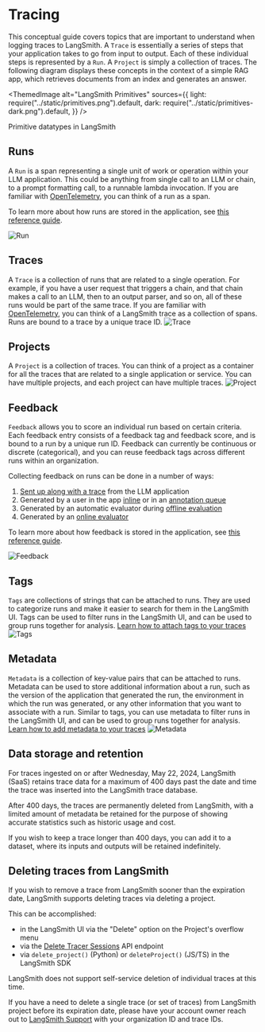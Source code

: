 
# Tracing

This conceptual guide covers topics that are important to understand when logging traces to LangSmith. A `Trace` is essentially a series of steps that your application takes to go from input to output. Each of these individual steps is represented by a `Run`. A `Project` is simply a collection of traces. The following diagram displays these concepts in the context of a simple RAG app, which retrieves documents from an index and generates an answer.

<ThemedImage
  alt="LangSmith Primitives"
  sources={{
    light: require("../static/primitives.png").default,
    dark: require("../static/primitives-dark.png").default,
  }}
/>
<div
  style={{
    display: "flex",
    flexDirection: "column",
    textAlign: "center",
    fontSize: "14px",
    marginTop: "5px",
  }}
>
  Primitive datatypes in LangSmith
</div>

## Runs

A `Run` is a span representing a single unit of work or operation within your LLM application. This could be anything from single call to an LLM or chain, to a prompt formatting call, to a runnable lambda invocation. If you are familiar with [OpenTelemetry](https://opentelemetry.io/), you can think of a run as a span.

To learn more about how runs are stored in the application, see [this reference guide](../reference/data_formats/run_data_format).

![Run](../static/run.png)

## Traces

A `Trace` is a collection of runs that are related to a single operation. For example, if you have a user request that triggers a chain, and that chain makes a call to an LLM, then to an output parser, and so on, all of these runs would be part of the same trace. If you are familiar with [OpenTelemetry](https://opentelemetry.io/), you can think of a LangSmith trace as a collection of spans. Runs are bound to a trace by a unique trace ID.
![Trace](../static/trace.png)

## Projects

A `Project` is a collection of traces. You can think of a project as a container for all the traces that are related to a single application or service. You can have multiple projects, and each project can have multiple traces.
![Project](../static/project.png)

## Feedback

`Feedback` allows you to score an individual run based on certain criteria.
Each feedback entry consists of a feedback tag and feedback score, and is bound to a run by a unique run ID.
Feedback can currently be continuous or discrete (categorical), and you can reuse feedback tags across different runs within an organization.

Collecting feedback on runs can be done in a number of ways:

1. [Sent up along with a trace](../how_to_guides/human_feedback/attach_user_feedback) from the LLM application
2. Generated by a user in the app [inline](../how_to_guides/human_feedback/annotate_traces_inline) or in an [annotation queue](../how_to_guides/human_feedback/annotation_queues)
3. Generated by an automatic evaluator during [offline evaluation](../how_to_guides/evaluation/evaluate_llm_application)
4. Generated by an [online evaluator](../how_to_guides/monitoring/online_evaluations)

To learn more about how feedback is stored in the application, see [this reference guide](../reference/data_formats/feedback_data_format).

![Feedback](../static/feedback.png)

## Tags

`Tags` are collections of strings that can be attached to runs. They are used to categorize runs and make it easier to search for them in the LangSmith UI. Tags can be used to filter runs in the LangSmith UI, and can be used to group runs together for analysis. [Learn how to attach tags to your traces](../how_to_guides/tracing/add_metadata_tags)
![Tags](../static/tags.png)

## Metadata

`Metadata` is a collection of key-value pairs that can be attached to runs. Metadata can be used to store additional information about a run, such as the version of the application that generated the run, the environment in which the run was generated, or any other information that you want to associate with a run.
Similar to tags, you can use metadata to filter runs in the LangSmith UI, and can be used to group runs together for analysis. [Learn how to add metadata to your traces](../how_to_guides/tracing/add_metadata_tags)
![Metadata](../static/metadata.png)

## Data storage and retention

For traces ingested on or after Wednesday, May 22, 2024, LangSmith (SaaS) retains trace data for a maximum of 400 days past the date and time the trace was inserted into the LangSmith trace database.

After 400 days, the traces are permanently deleted from LangSmith, with a limited amount of metadata be retained for the purpose of showing accurate statistics such as historic usage and cost.

If you wish to keep a trace longer than 400 days, you can add it to a dataset, where its inputs and outputs will be retained indefinitely.

## Deleting traces from LangSmith

If you wish to remove a trace from LangSmith sooner than the expiration date, LangSmith supports deleting traces via deleting a project.

This can be accomplished:

- in the LangSmith UI via the "Delete" option on the Project's overflow menu
- via the [Delete Tracer Sessions](/api-docs#tag/tracer-sessions/delete/api/v1/sessions) API endpoint
- via `delete_project()` (Python) or `deleteProject()` (JS/TS) in the LangSmith SDK

LangSmith does not support self-service deletion of individual traces at this time.

If you have a need to delete a single trace (or set of traces) from LangSmith project before its expiration date, please have your account owner reach out to [LangSmith Support](mailto:support@langchain.dev) with your organization ID and trace IDs.
